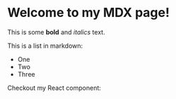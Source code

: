 
<LoginButton />
<br />

# Welcome to my MDX page!

This is some **bold** and _italics_ text.

This is a list in markdown:

- One
- Two
- Three

Checkout my React component:
